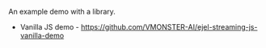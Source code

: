 An example demo with a library.

- Vanilla JS demo - https://github.com/VMONSTER-AI/ejel-streaming-js-vanilla-demo
